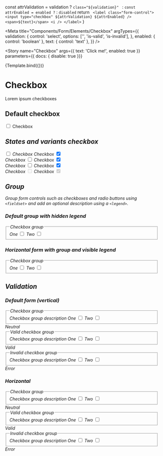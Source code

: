 
  const attrValidation = validation ? `class="${validation}" ` : ``
  const attrEnabled = enabled ? `` : `disabled`
  return `
    <label class="form-control">
      <input type="checkbox" ${attrValidation} ${attrEnabled} />
      <span>${text}</span>
      <i />
    </label>`
}

<Meta
  title="Components/Form/Elements/Checkbox"
  argTypes={{
    validation: {
      control: 'select',
      options: ['', 'is-valid', 'is-invalid'],
    },
    enabled: {
      control: 'boolean'
    },
    text: { control: 'text' },
  }} />

<Story
  name="Checkbox"
  args={{
    text: 'Click me!',
    enabled: true
  }}
  parameters={{ docs: { disable: true }}}
>
  {Template.bind({})}
</Story>

# Checkbox

Lorem ipsum checkboxes

## Default checkbox

<Canvas>
  <label class="form-control">
    <input type="checkbox" />
    <span>Checkbox</span>
    <i />
  </label>
</Canvas>

## States and variants checkbox

<Canvas>
  <form>
    <label class="form-control">
      <input type="checkbox" />
      <span>Checkbox</span>
      <i />
    </label>
    <label class="form-control">
      Checkbox
      <input type="checkbox" checked />
      <span></span>
      <i />
    </label>
  </form>
  <form>
    <label class="form-control">
      Checkbox
      <input type="checkbox" class="is-valid" />
      <span></span>
      <i />
    </label>
    <label class="form-control">
      Checkbox
      <input type="checkbox" class="is-valid" checked />
      <span></span>
      <i />
    </label>
  </form>
  <form>
    <label class="form-control">
      Checkbox
      <input type="checkbox" class="is-invalid" />
      <span></span>
      <i />
    </label>
    <label class="form-control">
      Checkbox
      <input type="checkbox" class="is-invalid" checked />
      <span></span>
      <i />
    </label>
  </form>
  <form>
    <label class="form-control">
      Checkbox
      <input type="checkbox" disabled />
      <span></span>
      <i />
    </label>
    <label class="form-control">
      Checkbox
      <input type="checkbox" disabled checked />
      <span></span>
      <i />
    </label>
  </form>
</Canvas>

## Group

Group form controls such as checkboxes and radio buttons using `<fieldset>` and add an optional description using a `<legend>`.

### Default group with hidden legend

<Canvas>
  <form>
    <div class="form-group">
      <fieldset aria-describedby="checkboxGroupHelp">
        <legend class="sr-only">Checkbox group</legend>
        <label class="form-control">
          One
          <input required type="checkbox" />
          <span></span>
          <i />
        </label>
        <label class="form-control">
          Two
          <input required type="checkbox" required />
          <span></span>
          <i />
        </label>
      </fieldset>
    </div>
  </form>
</Canvas>

### Horizontal form with group and visible legend

<Canvas>
  <form class="horizontal">
    <div class="form-group">
      <fieldset aria-describedby="checkboxGroupHelp">
        <legend>Checkbox group</legend>
        <label class="form-control">
          One
          <input required type="checkbox" />
          <span></span>
          <i />
        </label>
        <label class="form-control">
          Two
          <input required type="checkbox" required />
          <span></span>
          <i />
        </label>
      </fieldset>
    </div>
  </form>
</Canvas>

## Validation

### Default form (vertical)

<Canvas>
  <form>
    <div class="form-group">
      <fieldset aria-describedby="checkboxGroupHelp">
        <legend>Checkbox group</legend>
        <span id="checkboxGroupHelp" class="form-info">
          Checkbox group description
        </span>
        <label class="form-control">
          One
          <input required type="checkbox" />
          <span></span>
          <i />
        </label>
        <label class="form-control">
          Two
          <input required type="checkbox" required />
          <span></span>
          <i />
        </label>
      </fieldset>
      <span class="form-info">Neutral</span>
    </div>
    <div class="form-group">
      <fieldset aria-describedby="checkboxGroupHelp1" class="is-valid">
        <legend>Valid checkbox group</legend>
        <span id="checkboxGroupHelp1" class="form-info">
          Checkbox group description
        </span>
        <label class="form-control">
          One
          <input required class="is-valid" type="checkbox" />
          <span></span>
          <i />
        </label>
        <label class="form-control">
          Two
          <input required class="is-valid" type="checkbox" required />
          <span></span>
          <i />
        </label>
      </fieldset>
      <span class="form-info">Valid</span>
    </div>
    <div class="form-group">
      <fieldset aria-describedby="checkboxGroupHelp2" class="is-invalid">
        <legend>Invalid checkbox group</legend>
        <span class="form-info">Checkbox group description</span>
        <label class="form-control">
          One
          <input required class="is-invalid" type="checkbox" />
          <span></span>
          <i />
        </label>
        <label class="form-control">
          Two
          <input required class="is-invalid" type="checkbox" required />
          <span></span>
          <i />
        </label>
      </fieldset>
      <span class="form-info">Error</span>
    </div>
  </form>
</Canvas>

### Horizontal

<Canvas>
  <form class="horizontal">
    <div class="form-group">
      <fieldset aria-describedby="checkboxGroupHelp">
        <legend>Checkbox group</legend>
        <span id="checkboxGroupHelp" class="form-info">
          Checkbox group description
        </span>
        <label class="form-control">
          One
          <input required type="checkbox" />
          <span></span>
          <i />
        </label>
        <label class="form-control">
          Two
          <input required type="checkbox" required />
          <span></span>
          <i />
        </label>
      </fieldset>
      <span class="form-info">Neutral</span>
    </div>
    <div class="form-group">
      <fieldset aria-describedby="checkboxGroupHelp1" class="is-valid">
        <legend>Valid checkbox group</legend>
        <span id="checkboxGroupHelp1" class="form-info">
          Checkbox group description
        </span>
        <label class="form-control">
          One
          <input required class="is-valid" type="checkbox" />
          <span></span>
          <i />
        </label>
        <label class="form-control">
          Two
          <input required class="is-valid" type="checkbox" required />
          <span></span>
          <i />
        </label>
      </fieldset>
      <span class="form-info">Valid</span>
    </div>
    <div class="form-group">
      <fieldset aria-describedby="checkboxGroupHelp2" class="is-invalid">
        <legend>Invalid checkbox group</legend>
        <span class="form-info">Checkbox group description</span>
        <label class="form-control">
          One
          <input required class="is-invalid" type="checkbox" />
          <span></span>
          <i />
        </label>
        <label class="form-control">
          Two
          <input required class="is-invalid" type="checkbox" required />
          <span></span>
          <i />
        </label>
      </fieldset>
      <span class="form-info">Error</span>
    </div>
  </form>
</Canvas>
